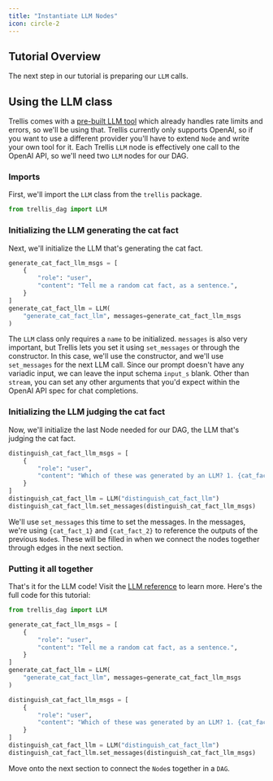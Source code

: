 ```yaml
---
title: "Instantiate LLM Nodes"
icon: circle-2
---
```


## Tutorial Overview
The next step in our tutorial is preparing our `LLM` calls.

## Using the LLM class
Trellis comes with a [pre-built LLM tool](../reference/llm) which already handles rate limits and errors, so we'll be using that. 
Trellis currently only supports OpenAI, so if you want to use a different provider you'll have to extend `Node` and write your own tool for it.
Each Trellis `LLM` node is effectively one call to the OpenAI API, so we'll need two `LLM` nodes for our DAG.

### Imports
First, we'll import the `LLM` class from the `trellis` package.

```python example_dag.py
from trellis_dag import LLM
```

### Initializing the LLM generating the cat fact
Next, we'll initialize the LLM that's generating the cat fact.
```python example_dag.py
generate_cat_fact_llm_msgs = [
    {
        "role": "user",
        "content": "Tell me a random cat fact, as a sentence.",
    }
]
generate_cat_fact_llm = LLM(
    "generate_cat_fact_llm", messages=generate_cat_fact_llm_msgs
)
```
The `LLM` class only requires a `name` to be initialized. `messages` is also very important, but
Trellis lets you set it using `set_messages` or through the constructor. In this case, we'll use the constructor, 
and we'll use `set_messages` for the next LLM call.
Since our prompt doesn't have any variadic input, we can leave the input schema `input_s` blank. 
Other than `stream`, you can set any other arguments that you'd expect within the OpenAI API spec for chat completions.

### Initializing the LLM judging the cat fact
Now, we'll initialize the last Node needed for our DAG, the LLM that's judging the cat fact.
```python example_dag.py
distinguish_cat_fact_llm_msgs = [
    {
        "role": "user",
        "content": "Which of these was generated by an LLM? 1. {cat_fact_1} 2. {cat_fact_2} Give your answer as 1 or 2.",
    }
]
distinguish_cat_fact_llm = LLM("distinguish_cat_fact_llm")
distinguish_cat_fact_llm.set_messages(distinguish_cat_fact_llm_msgs)
```

We'll use `set_messages` this time to set the messages. In the messages, we're using `{cat_fact_1}` and `{cat_fact_2}` to reference the outputs of the previous `Node`s.
These will be filled in when we connect the nodes together through edges in the next section.

### Putting it all together
That's it for the LLM code! Visit the [LLM reference](../reference/llm) to learn more. Here's the full code for this tutorial:
```python example_dag.py
from trellis_dag import LLM

generate_cat_fact_llm_msgs = [
    {
        "role": "user",
        "content": "Tell me a random cat fact, as a sentence.",
    }
]
generate_cat_fact_llm = LLM(
    "generate_cat_fact_llm", messages=generate_cat_fact_llm_msgs
)

distinguish_cat_fact_llm_msgs = [
    {
        "role": "user",
        "content": "Which of these was generated by an LLM? 1. {cat_fact_1} 2. {cat_fact_2} Give your answer as 1 or 2.",
    }
]
distinguish_cat_fact_llm = LLM("distinguish_cat_fact_llm")
distinguish_cat_fact_llm.set_messages(distinguish_cat_fact_llm_msgs)
```

Move onto the next section to connect the `Node`s together in a `DAG`.
